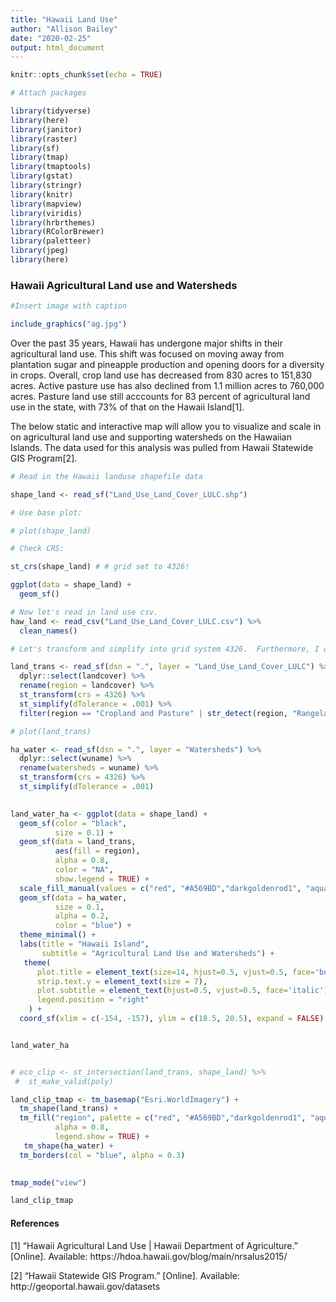 ```yaml
---
title: "Hawaii Land Use"
author: "Allison Bailey"
date: "2020-02-25"
output: html_document
---
```


```r
knitr::opts_chunk$set(echo = TRUE)
```

```r

# Attach packages

library(tidyverse)
library(here)
library(janitor)
library(raster)
library(sf)
library(tmap)
library(tmaptools)
library(gstat)
library(stringr)
library(knitr)
library(mapview)
library(viridis)
library(hrbrthemes)
library(RColorBrewer)
library(paletteer)
library(jpeg)
library(here)

```
### Hawaii Agricultural Land use and Watersheds

```r


#Insert image with caption

include_graphics("ag.jpg")

```

Over the past 35 years, Hawaii has undergone major shifts in their agricultural land use. This shift was focused on moving away from plantation sugar and pineapple production and opening doors for a diversity in crops. Overall, crop land use has decreased from 830 acres to 151,830 acres. Active pasture use has also declined from 1.1 million acres to 760,000 acres. Pasture land use still acccounts for 83 percent of agricultural land use in the state, with 73% of that on the Hawaii Island[1].

The below static and interactive map will allow you to visualize and scale in on agricultural land use and supporting watersheds on the Hawaiian Islands. The data used for this analysis was pulled from Hawaii Statewide GIS Program[2]. 

```r

# Read in the Hawaii landuse shapefile data

shape_land <- read_sf("Land_Use_Land_Cover_LULC.shp")

# Use base plot:

# plot(shape_land)

# Check CRS:

st_crs(shape_land) # # grid set to 4326!

ggplot(data = shape_land) +
  geom_sf()

```

```r

# Now let's read in land use csv. 
haw_land <- read_csv("Land_Use_Land_Cover_LULC.csv") %>%
  clean_names()

# Let's transform and simplify into grid system 4326.  Furthermore, I only want to show land that is used for agricultural purposes. 

land_trans <- read_sf(dsn = ".", layer = "Land_Use_Land_Cover_LULC") %>%
  dplyr::select(landcover) %>%
  rename(region = landcover) %>%
  st_transform(crs = 4326) %>%
  st_simplify(dTolerance = .001) %>%
  filter(region == "Cropland and Pasture" | str_detect(region, "Rangeland"))

# plot(land_trans)

ha_water <- read_sf(dsn = ".", layer = "Watersheds") %>%
  dplyr::select(wuname) %>%
  rename(watersheds = wuname) %>%
  st_transform(crs = 4326) %>%
  st_simplify(dTolerance = .001)
  

land_water_ha <- ggplot(data = shape_land) + 
  geom_sf(color = "black",
          size = 0.1) +
  geom_sf(data = land_trans,
          aes(fill = region),
          alpha = 0.8, 
          color = "NA",
          show.legend = TRUE) +
  scale_fill_manual(values = c("red", "#A569BD","darkgoldenrod1", "aquamarine4")) +
  geom_sf(data = ha_water,
          size = 0.1,
          alpha = 0.2,
          color = "blue") +
  theme_minimal() +
  labs(title = "Hawaii Island",
       subtitle = "Agricultural Land Use and Watersheds") +
   theme(
      plot.title = element_text(size=14, hjust=0.5, vjust=0.5, face='bold'),
      strip.text.y = element_text(size = 7), 
      plot.subtitle = element_text(hjust=0.5, vjust=0.5, face='italic'),
      legend.position = "right"
    ) +
  coord_sf(xlim = c(-154, -157), ylim = c(18.5, 20.5), expand = FALSE) 


land_water_ha



```

```r

# eco_clip <- st_intersection(land_trans, shape_land) %>%
 #  st_make_valid(poly)

land_clip_tmap <- tm_basemap("Esri.WorldImagery") +
  tm_shape(land_trans) +
  tm_fill("region", palette = c("red", "#A569BD","darkgoldenrod1", "aquamarine4"),
          alpha = 0.8,
          legend.show = TRUE) +
   tm_shape(ha_water) +
  tm_borders(col = "blue", alpha = 0.3)
  

tmap_mode("view")

land_clip_tmap

```

#### **References**

[1] "Hawaii Agricultural Land Use | Hawaii Department of Agriculture." [Online]. Available: https://hdoa.hawaii.gov/blog/main/nrsalus2015/

[2] "Hawaii Statewide GIS Program." [Online]. Available: http://geoportal.hawaii.gov/datasets